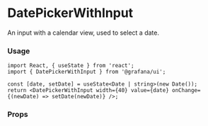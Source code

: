 
# DatePickerWithInput

An input with a calendar view, used to select a date.

### Usage
```tsx
import React, { useState } from 'react';
import { DatePickerWithInput } from '@grafana/ui';

const [date, setDate] = useState<Date | string>(new Date());
return <DatePickerWithInput width={40} value={date} onChange={(newDate) => setDate(newDate)} />;
```

### Props
<ArgsTable of={DatePickerWithInput} />
